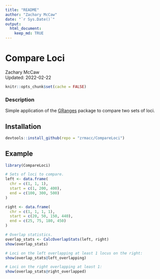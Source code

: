 ```yaml
---
title: "README"
author: "Zachary McCaw"
date: "`r Sys.Date()`"
output: 
  html_document: 
    keep_md: TRUE
--- 
```


# Compare Loci

Zachary McCaw <br>
Updated: 2022-02-22

```r
knitr::opts_chunk$set(cache = FALSE)
```

### Description

Simple application of the [GRanges](https://bioconductor.org/packages/devel/bioc/vignettes/GenomicRanges/inst/doc/GenomicRangesIntroduction.html) package to compare two sets of loci.

## Installation

```R
devtools::install_github(repo = "zrmacc/CompareLoci")
```

## Example

```R
library(CompareLoci)

# Sets of loci to compare. 
left <- data.frame(
  chr = c(1, 1, 1),
  start = c(1, 200, 400),
  end = c(100, 300, 500)
)

right <- data.frame(
  chr = c(1, 1, 1, 1),
  start = c(20, 50, 150, 440),
  end = c(25, 75, 180, 450)
)

# Overlap statistics.
overlap_stats <- CalcOverlapStats(left, right)
show(overlap_stats)

# Loci on the left overlapping at least 1 locus on the right:
show(overlap_stats@left_overlapping)

# Loci on the right overlapping at least 1:
show(overlap_stats@right_overlapped)

```
